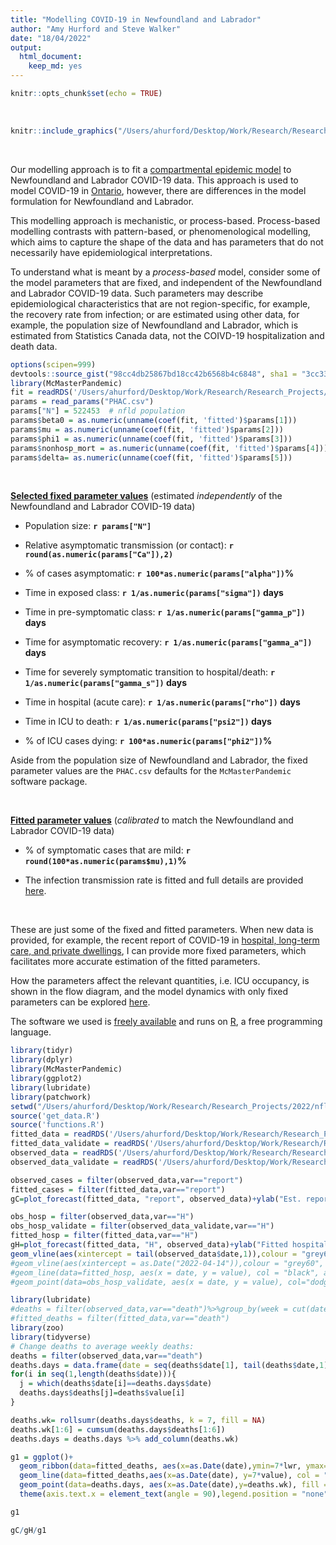 ```yaml
---
title: "Modelling COVID-19 in Newfoundland and Labrador"
author: "Amy Hurford and Steve Walker"
date: "18/04/2022"
output: 
  html_document: 
    keep_md: yes
---
```


```r
knitr::opts_chunk$set(echo = TRUE)
```

\

```r
knitr::include_graphics("/Users/ahurford/Desktop/Work/Research/Research_Projects/2022/nfld-macpan/variant_model/variant_model_files/flowchart1.png")
```

\

Our modelling approach is to fit a [compartmental epidemic model](https://mcmasterpandemic.shinyapps.io/mcmasterpandemicshiny/) to Newfoundland and Labrador COVID-19 data. This approach is used to model COVID-19 in [Ontario](https://mac-theobio.github.io/forecasts/outputs/McMasterOntarioForecastsBlog2022-01-26), however, there are differences in the model formulation for Newfoundland and Labrador.

This modelling approach is mechanistic, or process-based. Process-based modelling contrasts with pattern-based, or phenomenological modelling, which aims to capture the shape of the data and has parameters that do not necessarily have epidemiological interpretations.

To understand what is meant by a _process-based_ model, consider some of the model parameters that are fixed, and independent of the Newfoundland and Labrador COVID-19 data. Such parameters may describe epidemiological characteristics that are not region-specific, for example, the recovery rate from infection; or are estimated using other data, for example, the population size of Newfoundland and Labrador, which is estimated from Statistics Canada data, not the COIVD-19 hospitalization and death data.

```r
options(scipen=999)
devtools::source_gist("98cc4db25867bd18cc42b6568b4c6848", sha1 = "3cc333562e")
library(McMasterPandemic)
fit = readRDS('/Users/ahurford/Desktop/Work/Research/Research_Projects/2022/nfld-macpan/initial_model/initial_model_files/fit_validate.rds')
params = read_params("PHAC.csv")
params["N"] = 522453  # nfld population
params$beta0 = as.numeric(unname(coef(fit, 'fitted')$params[1]))
params$mu = as.numeric(unname(coef(fit, 'fitted')$params[2]))
params$phi1 = as.numeric(unname(coef(fit, 'fitted')$params[3]))
params$nonhosp_mort = as.numeric(unname(coef(fit, 'fitted')$params[4]))
params$delta= as.numeric(unname(coef(fit, 'fitted')$params[5]))
```

\

**<u>Selected fixed parameter values</u>** (estimated _independently_ of the Newfoundland and Labrador COVID-19 data)

- Population size: **`r params["N"]`**

- Relative asymptomatic transmission (or contact): **`r round(as.numeric(params["Ca"]),2)`**

- % of cases asymptomatic: **`r 100*as.numeric(params["alpha"])`%**

- Time in exposed class: **`r 1/as.numeric(params["sigma"])` days**

- Time in pre-symptomatic class: **`r 1/as.numeric(params["gamma_p"])` days**

- Time for asymptomatic recovery: **`r 1/as.numeric(params["gamma_a"])` days**

- Time for severely symptomatic transition to hospital/death: **`r 1/as.numeric(params["gamma_s"])` days**

- Time in hospital (acute care): **`r 1/as.numeric(params["rho"])` days**

- Time in ICU to death: **`r 1/as.numeric(params["psi2"])` days**

- % of ICU cases dying: **`r 100*as.numeric(params["phi2"])`%**


Aside from the population size of Newfoundland and Labrador, the fixed parameter values are the `PHAC.csv` defaults for the `McMasterPandemic` software package.

\

**<u>Fitted parameter values</u>** (_calibrated_ to match the Newfoundland and Labrador COVID-19 data)

- % of symptomatic cases that are mild: **`r round(100*as.numeric(params$mu),1)`%**

<!-- - % of hospitalized cases to acute care: **`r round(100*as.numeric(params$phi1),1)`%** -->

<!-- - % population dying without hospitalization: **`r round(100*as.numeric(params$nonhosp_mort),1)`** -->

- The infection transmission rate is fitted and full details are provided [here](https://rpubs.com/ahurford/891932).

\

These are just some of the fixed and fitted parameters. When new data is provided, for example, the recent report of COVID-19 in [hospital, long-term care, and private dwellings](https://www.cbc.ca/news/canada/newfoundland-labrador/covid-nl-april-22-2022-1.6427397), I can provide more fixed parameters, which facilitates more accurate estimation of the fitted parameters.

How the parameters affect the relevant quantities, i.e. ICU occupancy, is shown in the flow diagram, and the model dynamics with only fixed parameters can be explored [here](https://mcmasterpandemic.shinyapps.io/mcmasterpandemicshiny/).

The software we used is [freely available](https://github.com/mac-theobio/McMasterPandemic) and runs on [R](https://www.r-project.org/), a free programming language.


```r
library(tidyr)
library(dplyr)
library(McMasterPandemic)
library(ggplot2)
library(lubridate)
library(patchwork)
setwd("/Users/ahurford/Desktop/Work/Research/Research_Projects/2022/nfld-macpan")
source('get_data.R')
source('functions.R')
fitted_data = readRDS('/Users/ahurford/Desktop/Work/Research/Research_Projects/2022/nfld-macpan/initial_model/initial_model_files/fitted_data.rds')
fitted_data_validate = readRDS('/Users/ahurford/Desktop/Work/Research/Research_Projects/2022/nfld-macpan/initial_model/initial_model_files/fitted_data_validate.rds')
observed_data = readRDS('/Users/ahurford/Desktop/Work/Research/Research_Projects/2022/nfld-macpan/initial_model/initial_model_files/observed_data2.rds')
observed_data_validate = readRDS('/Users/ahurford/Desktop/Work/Research/Research_Projects/2022/nfld-macpan/initial_model/initial_model_files/observed_data_validate.rds')
```


```r
observed_cases = filter(observed_data,var=="report")
fitted_cases = filter(fitted_data,var=="report")
gC=plot_forecast(fitted_data, "report", observed_data)+ylab("Est. reported new cases (daily)")+scale_x_date(date_breaks = "7 day", date_labels = "%d %b", limits = c(as.Date("2021-12-15"), tail(as.Date(fitted_cases$date),1)))+geom_vline(aes(xintercept = tail(observed_data$date,1)), colour = "grey60", linetype = "dashed")
```


```r
obs_hosp = filter(observed_data,var=="H")
obs_hosp_validate = filter(observed_data_validate,var=="H")
fitted_hosp = filter(fitted_data,var=="H")
gH=plot_forecast(fitted_data, "H", observed_data)+ylab("Fitted hospital occupancy")+scale_x_date(date_breaks = "7 day", date_labels = "%d %b", limits = c(as.Date("2021-12-15"), tail(as.Date(fitted_cases$date),1)))+
geom_vline(aes(xintercept = tail(observed_data$date,1)),colour = "grey60", linetype = "dashed")
#geom_vline(aes(xintercept = as.Date("2022-04-14")),colour = "grey60", linetype = "dashed")+
#geom_line(data=fitted_hosp, aes(x = date, y = value), col = "black", alpha = 0.3)+geom_point(data=obs_hosp, aes(x = date, y = value), pch = 21, fill = "white")+
#geom_point(data=obs_hosp_validate, aes(x = date, y = value), col="dodgerblue")

```


```r
library(lubridate)
#deaths = filter(observed_data,var=="death")%>%group_by(week = cut(date, "week")) %>% summarise(value = sum(value))
#fitted_deaths = filter(fitted_data,var=="death")
library(zoo)
library(tidyverse)
# Change deaths to average weekly deaths:
deaths = filter(observed_data,var=="death")
deaths.days = data.frame(date = seq(deaths$date[1], tail(deaths$date,1), by="days"), deaths = rep(0, length(seq(deaths$date[1], tail(deaths$date,1), by="days"))))
for(i in seq(1,length(deaths$date))){
  j = which(deaths$date[i]==deaths.days$date)
  deaths.days$deaths[j]=deaths$value[i]
}

deaths.wk= rollsumr(deaths.days$deaths, k = 7, fill = NA)
deaths.wk[1:6] = cumsum(deaths.days$deaths[1:6])
deaths.days = deaths.days %>% add_column(deaths.wk)

g1 = ggplot()+
  geom_ribbon(data=fitted_deaths, aes(x=as.Date(date),ymin=7*lwr, ymax=7*upr), alpha = 0.3, fill = "dodgerblue")+
  geom_line(data=fitted_deaths,aes(x=as.Date(date), y=7*value), col = "dodgerblue")+ylab("Fitted deaths (last 7 days)")+ scale_x_date(date_breaks = "7 day", date_labels = "%d %b", limits = c(as.Date("2021-12-15"), tail(as.Date(fitted_cases$date),1)))+
  geom_point(data=deaths.days, aes(x=as.Date(date),y=deaths.wk), fill = "white", pch=21)+
  theme(axis.text.x = element_text(angle = 90),legend.position = "none")+xlab("")+geom_vline(aes(xintercept = tail(observed_data$date,1)), colour = "grey60", linetype = "dashed")

g1
```

```r
gC/gH/g1

```

